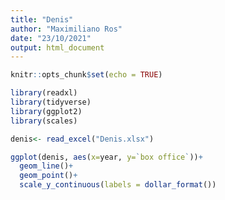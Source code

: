 ```yaml
---
title: "Denis"
author: "Maximiliano Ros"
date: "23/10/2021"
output: html_document
---
```


```r
knitr::opts_chunk$set(echo = TRUE)
```

```r
library(readxl)
library(tidyverse)
library(ggplot2)
library(scales)
```

```r
denis<- read_excel("Denis.xlsx")
```

```r
ggplot(denis, aes(x=year, y=`box office`))+
  geom_line()+
  geom_point()+
  scale_y_continuous(labels = dollar_format())

```

